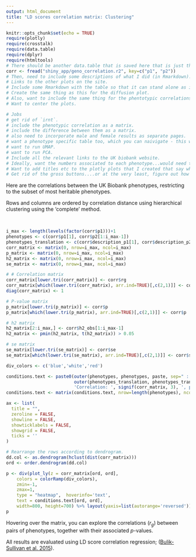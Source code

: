 ```yaml
---
output: html_document
title: "LD scores correlation matrix: Clustering"
---
```


```r
knitr::opts_chunk$set(echo = TRUE)
require(plotly)
require(crosstalk)
require(data.table)
require(dplyr)
require(htmltools)
# There should be another data.table that is saved here that is just the lower triangular portion.
corr <- fread("shiny_app/geno_correlation.r2", key=c("p1", "p2"))
# Then, need to include some descriptions of what I did (in Rmarkdown).
# Links to the other plots on the site.
# Include some Rmarkdown with the table so that it can stand alone as it's own site, rather than being this frame thing.
# Create the same thing as this for the diffusion plot.
# Also, want to include the same thing for the phentotypic correlations.
# Want to center the plots.

# Jobs
# get rid of `irnt`.
# include the phenotypic correlation as a matrix.
# include the difference between them as a matrix.
# also need to incorporate male and female results as separate pages.
# want a phenotype specific table too, which you can naivigate - this won`t be big so can easily include using Raymonds methods.
# want to run UMAP.
# want to run PCA.
# Include all the relevant links to the UK biobank website. 
# Ideally, want the numbers associated to each phenotype...would need to parse the summary file for that.
# Want to add titles etc to the plotly plots that I created that say what everything is.
# Get rid of the gross buttons....or at the very least, figure out how to centre them.

```

Here are the correlations between the UK Biobank phenotypes, restricting to the subset of most heritable phenotypes.

Rows and columns are ordered by correlation distance using hierarchical clustering using the 'complete' method.

<br>

```r
i_max <- length(levels(factor(corr$p1)))+1
phenotypes <- c(corr$p1[1], corr$p2[1:i_max-1])
phenotypes_translation <- c(corr$description_p1[1], corr$description_p2[1:i_max-1])
corr_matrix <- matrix(0, nrow=i_max, ncol=i_max)
p_matrix <- matrix(0, nrow=i_max, ncol=i_max)
h2_matrix <- matrix(0, nrow=i_max, ncol=i_max)
se_matrix <- matrix(0, nrow=i_max, ncol=i_max)

# # Correlation matrix
corr_matrix[lower.tri(corr_matrix)] <- corr$rg
corr_matrix[which(lower.tri(corr_matrix), arr.ind=TRUE)[,c(2,1)]] <- corr$rg
diag(corr_matrix) <- 1

# P-value matrix
p_matrix[lower.tri(p_matrix)] <- corr$p
p_matrix[which(lower.tri(p_matrix), arr.ind=TRUE)[,c(2,1)]] <- corr$p

# h2 matrix
h2_matrix[2:i_max,] <- corr$h2_obs[1:i_max-1]
h2_matrix <- pmin(h2_matrix, t(h2_matrix)) > 0.05

# se matrix
se_matrix[lower.tri(se_matrix)] <- corr$se
se_matrix[which(lower.tri(se_matrix), arr.ind=TRUE)[,c(2,1)]] <- corr$se

div_colors <- c('blue','white','red')

conditions.text <- paste0(outer(phenotypes, phenotypes, paste, sep=" : "), '\n',
						  outer(phenotypes_translation, phenotypes_translation, paste, sep= " : "), '\n',
						  'Correlation: ', signif(corr_matrix, 3), ', p-value: ', signif(p_matrix, 3))
conditions.text <- matrix(conditions.text, nrow=length(phenotypes), ncol=length(phenotypes))

ax <- list(
  title = "",
  zeroline = FALSE,
  showline = FALSE,
  showticklabels = FALSE,
  showgrid = FALSE,
  ticks = ''
)

# Rearrange the rows according to dendrogram.
dd.col <- as.dendrogram(hclust(dist(corr_matrix)))
ord <- order.dendrogram(dd.col)

p <- div(plot_ly(z = corr_matrix[ord, ord],
	colors = colorRamp(div_colors),
	zmin=-1,
	zmax=1,
	type = "heatmap",  hoverinfo='text',
	text = conditions.text[ord, ord],
	width=800, height=700) %>% layout(yaxis=list(autorange='reversed')) %>% layout(xaxis = ax, yaxis = ax), align='center')
p
```

Hovering over the matrix, you can explore the correlations ($r_g$) between pairs of phenotypes, together with their associated $p$-values.

All results are evaluated using LD score correlation regression; ([Bulik-Sullivan et al. 2015](https://www.ncbi.nlm.nih.gov/pubmed/26414676)).

